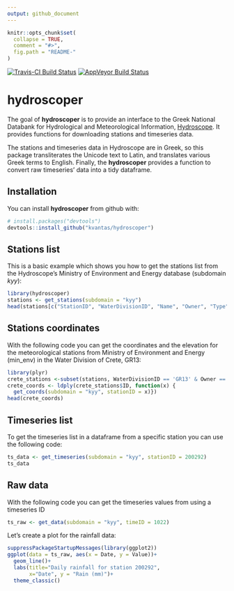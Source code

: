 ```yaml
---
output: github_document
---
```


<!-- README.md is generated from README.Rmd. Please edit that file -->

```r
knitr::opts_chunk$set(
  collapse = TRUE,
  comment = "#>",
  fig.path = "README-"
)
```

[![Travis-CI Build Status](https://travis-ci.org/kvantas/hydroscoper.svg?branch=master)](https://travis-ci.org/kvantas/hydroscoper)
[![AppVeyor Build Status](https://ci.appveyor.com/api/projects/status/github/kvantas/hydroscoper?branch=master&svg=true)](https://ci.appveyor.com/project/kvantas/hydroscoper)

# hydroscoper

The goal of **hydroscoper** is to provide an interface to the Greek National Databank for Hydrological and Meteorological Information, [Hydroscope](<http://www.hydroscope.gr/>). It provides functions for downloading stations and timeseries data.

The stations and timeseries data in Hydroscope are in Greek, so this package transliterates the Unicode text to Latin, and translates various Greek terms to English. Finally, the **hydroscoper** provides a function to convert raw timeseries' data into a tidy dataframe.

## Installation

You can install **hydroscoper** from github with:

```r
# install.packages("devtools")
devtools::install_github("kvantas/hydroscoper")
```

## Stations list

This is a basic example which shows you how to get the stations list from the Hydroscope's Ministry of Environment and Energy database (subdomain *kyy*):

```r
library(hydroscoper)
stations <- get_stations(subdomain = "kyy")
head(stations[c("StationID", "WaterDivisionID", "Name", "Owner", "Type")])
```


## Stations coordinates

With the following code you can get the coordinates and the elevation for the meteorological stations from Ministry of Environment and Energy (min_env) in the Water Division of Crete, GR13:

```r
library(plyr)
crete_stations <-subset(stations, WaterDivisionID == 'GR13' & Owner == 'min_env')
crete_coords <- ldply(crete_stations$ID, function(x) {
  get_coords(subdomain = "kyy", stationID = x)})
head(crete_coords)
```

## Timeseries list

To get the timeseries list in a dataframe from a specific station you can use the following code:

```r

ts_data <- get_timeseries(subdomain = "kyy", stationID = 200292)
ts_data
```

## Raw data

With the following code you can get the timeseries values from using a timeseries ID
```r
ts_raw <- get_data(subdomain = "kyy", timeID = 1022)
```

Let's create a plot for the rainfall data:
```r
suppressPackageStartupMessages(library(ggplot2))
ggplot(data = ts_raw, aes(x = Date, y = Value))+
  geom_line()+
  labs(title="Daily rainfall for station 200292",
       x="Date", y = "Rain (mm)")+
  theme_classic()

```

